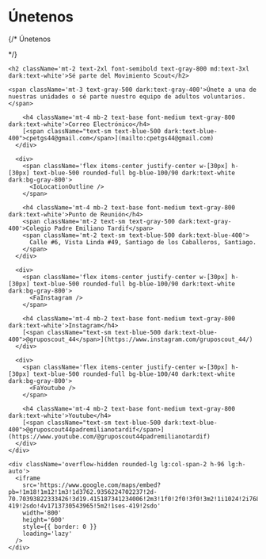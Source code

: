 
# Únetenos

<div>
  <div>
    {/* <span className='font-medium text-blue-500 dark:text-blue-400'>Únetenos</p> */}

    <h2 className='mt-2 text-2xl font-semibold text-gray-800 md:text-3xl dark:text-white'>Sé parte del Movimiento Scout</h2>

    <span className='mt-3 text-gray-500 dark:text-gray-400'>Únete a una de nuestras unidades o sé parte nuestro equipo de adultos voluntarios. </span>
  </div>

  <div className='grid grid-cols-1 gap-12 mt-10 lg:grid-cols-3'>
    <div className='grid grid-cols-1 gap-0 lg:gap-6 sm:grid-cols-2 lg:grid-cols-1'>
      <div>
        <span className='flex items-center justify-center w-[30px] h-[30px] text-blue-500 rounded-full bg-blue-100/90 dark:text-white dark:bg-gray-800'>
          <CiMail />
        </span>

        <h4 className='mt-4 mb-2 text-base font-medium text-gray-800 dark:text-white'>Correo Electrónico</h4>
        [<span className="text-sm text-blue-500 dark:text-blue-400">cpetgs44@gmail.com</span>](mailto:cpetgs44@gmail.com)
      </div>

      <div>
        <span className='flex items-center justify-center w-[30px] h-[30px] text-blue-500 rounded-full bg-blue-100/90 dark:text-white dark:bg-gray-800'>
          <IoLocationOutline />
        </span>

        <h4 className='mt-4 mb-2 text-base font-medium text-gray-800 dark:text-white'>Punto de Reunión</h4>
        <span className='mt-2 text-sm text-gray-500 dark:text-gray-400'>Colegio Padre Emiliano Tardif</span>
        <span className='mt-2 text-sm text-blue-500 dark:text-blue-400'>
          Calle #6, Vista Linda #49, Santiago de los Caballeros, Santiago.
        </span>
      </div>

      <div>
        <span className='flex items-center justify-center w-[30px] h-[30px] text-blue-500 rounded-full bg-blue-100/90 dark:text-white dark:bg-gray-800'>
          <FaInstagram />
        </span>

        <h4 className='mt-4 mb-2 text-base font-medium text-gray-800 dark:text-white'>Instagram</h4>
        [<span className="text-sm text-blue-500 dark:text-blue-400">@gruposcout_44</span>](https://www.instagram.com/gruposcout_44/)
      </div>

      <div>
        <span className='flex items-center justify-center w-[30px] h-[30px] text-blue-500 rounded-full bg-blue-100/40 dark:text-white dark:bg-gray-800'>
          <FaYoutube />
        </span>

        <h4 className='mt-4 mb-2 text-base font-medium text-gray-800 dark:text-white'>Youtube</h4>
        [<span className="text-sm text-blue-500 dark:text-blue-400">@gruposcout44padremilianotardif</span>](https://www.youtube.com/@gruposcout44padremilianotardif)
      </div>
    </div>

    <div className='overflow-hidden rounded-lg lg:col-span-2 h-96 lg:h-auto'>
      <iframe
        src='https://www.google.com/maps/embed?pb=!1m18!1m12!1m3!1d3762.9356224702237!2d-70.70393822333426!3d19.415187341234006!2m3!1f0!2f0!3f0!3m2!1i1024!2i768!4f13.1!3m3!1m2!1s0x8eb1cf26f7a69629%3A0x96d39779ebe538ef!2sColegio%20Padre%20Emiliano%20Tardif!5e0!3m2!1ses-419!2sdo!4v1713730543965!5m2!1ses-419!2sdo'
        width='800'
        height='600'
        style={{ border: 0 }}
        loading='lazy'
      />
    </div>
  </div>
</div>